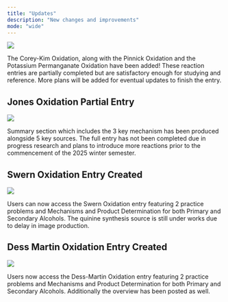```yaml
---
title: "Updates"
description: "New changes and improvements"
mode: "wide"
---
```


<Update label="2024-11-30" description="More Partial Reaction Entries Ported"> 

<Frame>
  <img src="/updates/coreykim.png" />
</Frame>

The Corey-Kim Oxidation, along with the Pinnick Oxidation and the Potassium Permanganate Oxidation have been added! These reaction entries are partially completed but are satisfactory enough for studying and reference.
More plans will be added for eventual updates to finish the entry.

</Update>



<Update label="2024-11-27" description="Ported from the Original"> 

## Jones Oxidation Partial Entry

<Frame>
  <img src="/updates/jonesnail.png" />
</Frame>

Summary section which includes the 3 key mechanism has been produced alongside 5 key sources. The full entry has not been completed due in progress research and plans to introduce more reactions prior to the commencement of the 2025 winter semester.

## Swern Oxidation Entry Created

<Frame>
  <img src="/updates/swern.png" />
</Frame>

Users can now access the Swern Oxidation entry featuring 2 practice problems and Mechanisms and Product Determination for both Primary and Secondary Alcohols.
The quinine synthesis source is still under works due to delay in image production.

</Update>

<Update label="2024-11-20" description="My First Reaction"> 

## Dess Martin Oxidation Entry Created

<Frame>
  <img src="/updates/dmp1.png" />
</Frame>

Users now access the Dess-Martin Oxidation entry featuring 2 practice problems and Mechanisms and Product Determination for both Primary and Secondary Alcohols. Additionally the overview has been posted as well.

</Update>